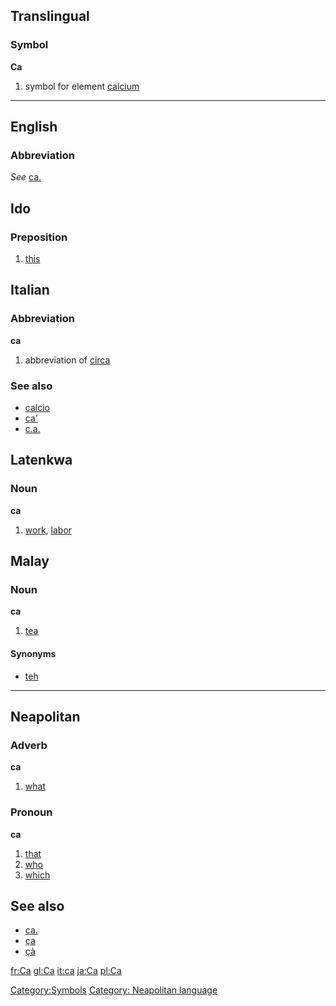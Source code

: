 ==Translingual==
===Symbol===
'''Ca'''

# {{chemistry}} symbol for element [[calcium]]
[[Category:Symbols]]
----

==English==
===Abbreviation===
''See'' [[ca.]]

==Ido==
===Preposition===
# [[this]]

==Italian==
===Abbreviation===
'''ca'''

# abbreviation of [[circa]]

===See also===
*[[calcio]]
*[[ca']]
*[[c.a.]]

==Latenkwa==
===Noun===
'''ca'''

#[[work]], [[labor]]

==Malay==
===Noun===
'''ca'''

#[[tea]]

====Synonyms====
*[[teh]]

----

==Neapolitan==
===Adverb===
'''ca'''
#[[what]]

===Pronoun===
'''ca'''
#[[that]]
#[[who]]
#[[which]]

==See also==
*[[ca.]]
*[[ça]]
*[[çà]]

[[Category: Neapolitan language]]

[[fr:Ca]]
[[gl:Ca]]
[[it:ca]]
[[ja:Ca]]
[[pl:Ca]]